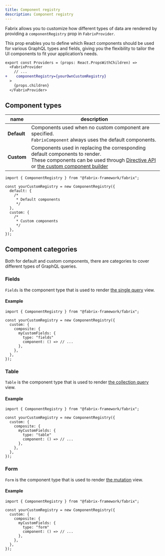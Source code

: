 ```yaml
---
title: Component registry 
description: Component registry 
---
```


Fabrix allows you to customize how different types of data are rendered by providing a `componentRegistry` prop in `FabrixProvider`. 

This prop enables you to define which React components should be used for various GraphQL types and fields, giving you the flexibility to tailor the UI components to fit your application’s needs.

```diff lang="tsx"
export const Providers = (props: React.PropsWithChildren) =>
  <FabrixProvider
    // ...
+    componentRegistry={yourOwnCustomRegistry}
  >
    {props.children}
  </FabrixProvider>
```

## Component types 

|name|description|
|-----|-------|
|**Default**|Components used when no custom component are specified. <br/> `FabrixComponent` always uses the default components.|
|**Custom**|Components used in replacing the corresponding default components to render. <br /> These components can be used through [Directive API](/docs/guides/directives) or [the custom component builder](/docs/guides/component-builder)|

```tsx
import { ComponentRegistry } from "@fabrix-framework/fabrix";

const yourCustomRegistry = new ComponentRegistry({
  default: {
    /*
     * Default components
     */
  },
  custom: {
    /*
     * Custom components
     */ 
  },
});
```

## Component categories

Both for default and custom components, there are categories to cover different types of GraphQL queries.

### Fields

`Fields` is the component type that is used to render [the single query](/docs/guides/component-basics#query-single) view.

#### Example

```tsx
import { ComponentRegistry } from "@fabrix-framework/fabrix";

const yourCustomRegistry = new ComponentRegistry({
  custom: {
    composite: {
      myCustomFields: {
        type: "fields"
        component: () => // ...
      },
    },
  },
});
```

### Table

`Table` is the component type that is used to render [the collection query](/docs/guides/component-basics#query-collection) view.

#### Example

```tsx
import { ComponentRegistry } from "@fabrix-framework/fabrix";

const yourCustomRegistry = new ComponentRegistry({
  custom: {
    composite: {
      myCustomFields: {
        type: "table"
        component: () => // ...
      },
    },
  },
});
```

### Form

`Form` is the component type that is used to render [the mutation](/docs/guides/component-basics#mutation) view.

#### Example

```tsx
import { ComponentRegistry } from "@fabrix-framework/fabrix";

const yourCustomRegistry = new ComponentRegistry({
  custom: {
    composite: {
      myCustomFields: {
        type: "form"
        component: () => // ...
      },
    },
  },
});
```

